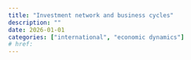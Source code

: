 ```yaml
---
title: "Investment network and business cycles"
description: ""
date: 2026-01-01
categories: ["international", "economic dynamics"]
# href: 
---
```


